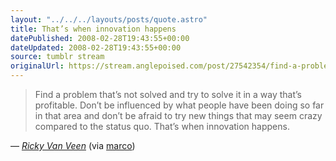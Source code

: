 ```yaml
---
layout: "../../../layouts/posts/quote.astro"
title: That’s when innovation happens
datePublished: 2008-02-28T19:43:55+00:00
dateUpdated: 2008-02-28T19:43:55+00:00
source: tumblr stream
originalUrl: https://stream.anglepoised.com/post/27542354/find-a-problem-thats-not-solved-and-try-to-solve
---
```


> Find a problem that’s not solved and try to solve it in a way that’s profitable. Don’t be influenced by what people have been doing so far in that area and don’t be afraid to try new things that may seem crazy compared to the status quo. That’s when innovation happens.

— <cite>[Ricky Van Veen](https://heyheyok.tumblr.com/post/27400161/find-a-problem-thats-not-solved-and-try-to-solve)</cite> (via [marco](http://tumblelog.marco.org/))
